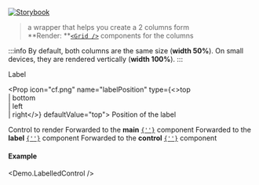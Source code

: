 
[![Storybook](https://img.shields.io/badge/Storybook-%23E06A8C?style=flat-square&logo=storybook&labelColor=%23ececec)](https://main--6193c82ff0559c003a4fdcba.chromatic.com?path=/story/layout-labelledcontrol--with-single-control)

> a wrapper that helps you create a 2 columns form<br />
> **Render: **[`<Grid />`](https://mui.com/components/grid/) components for the columns

:::info
  By default, both columns are the same size (**width 50%**). On small devices, they are rendered vertically (**width 100%**).
:::

<Props>
  <Prop icon="cf.png" name="label" type="string">
    Label
  </Prop>

  <Prop icon="cf.png" name="labelPosition" type={<>top<br />| bottom<br />| left<br />| right</>} defaultValue="top">
    Position of the label
  </Prop>

  <Prop icon="react.png" name="children" type="node">
    Control to render
  </Prop>

  <Prop icon="mui.png" name="mainGridProps" type="object">
    Forwarded to the <strong>main</strong> <a href="https://mui.com/components/grid/" target="_blank"><code>{'<Grid container />'}</code></a> component
  </Prop>

  <Prop icon="mui.png" name="labelGridProps" type="object">
    Forwarded to the <strong>label</strong> <a href="https://mui.com/components/grid/" target="_blank"><code>{'<Grid item />'}</code></a> component
  </Prop>

  <Prop icon="mui.png" name="controlGridProps" type="object">
    Forwarded to the <strong>control</strong> <a href="https://mui.com/components/grid/" target="_blank"><code>{'<Grid item />'}</code></a> component
  </Prop>

</Props>

#### Example
<Demo.LabelledControl />